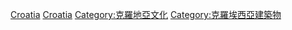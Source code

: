 [[Category:各國博物館|Croatia]]
[[Category:歐洲博物館|Croatia]]
[[Category:克羅地亞文化|Category:克羅地亞文化]]
[[Category:克羅埃西亞建築物|Category:克羅埃西亞建築物]]